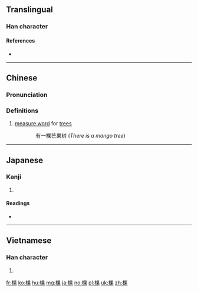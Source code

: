 ==Translingual==

===Han character===
{{Han char|rn=75|rad=木|as=08|sn=12|four=46994|canj=DWD|ids=⿰木果}}

====References====
* {{Han ref|kx=0534.200|dkj=14983|dj=0922.150|hdz=21232.010|uh=68F5|ud=26869|bh=B4CA|bd=46282}}

----

==Chinese==
{{zh-forms}}

===Pronunciation===
{{zh-pron
|m=kē
|c=fo1,fo2,po1
|mc=y
|oc=y
|ma=zh-kē.ogg
|cat=cls
}}

===Definitions===
# [[measure word]] for [[tree]]s
:: 有一棵芒果树 (''There is a mango tree'')

----

==Japanese==

===Kanji===
{{ja-kanji|grade=|rs=木08}}

# {{defn|lang=ja|sort=木08}}

====Readings====
* {{ja-readings|on=[[かん]] (kan), [[か]] (ka)|kun=[[きぎれ]] (kigire)}}

----

==Vietnamese==

===Han character===
{{vi-readings|rs=木08| hanviet = [[quả]], [[khỏa]]}}

# {{defn|lang=vi|sort=木08}}

[[fr:棵]]
[[ko:棵]]
[[hu:棵]]
[[mg:棵]]
[[ja:棵]]
[[no:棵]]
[[pl:棵]]
[[uk:棵]]
[[zh:棵]]